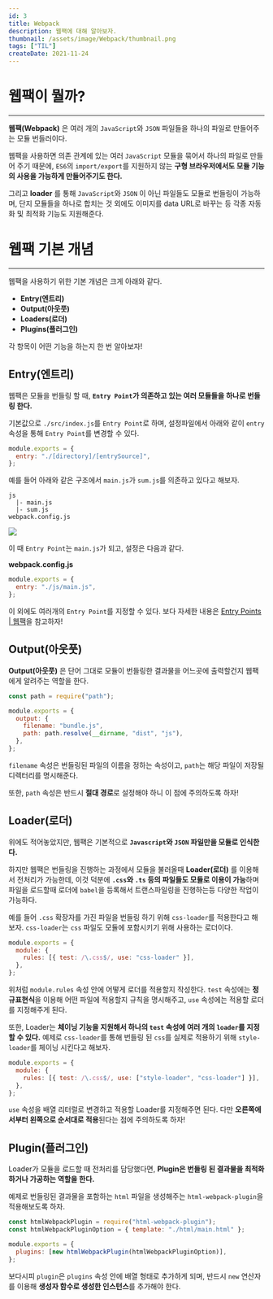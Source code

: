 ```yaml
---
id: 3
title: Webpack
description: 웹팩에 대해 알아보자.
thumbnail: /assets/image/Webpack/thumbnail.png
tags: ["TIL"]
createDate: 2021-11-24
---
```


# 웹팩이 뭘까?

---

**웹팩(Webpack)** 은 여러 개의 `JavaScript`와 `JSON` 파일들을 하나의 파일로 만들어주는 모듈 번들러이다.

웹팩을 사용하면 의존 관계에 있는 여러 `JavaScript` 모듈을 묶어서 하나의 파일로 만들어 주기 때문에, `ES6`의 `import/export`를 지원하지 않는 **구형 브라우저에서도 모듈 기능의 사용을 가능하게 만들어주기도 한다.**

그리고 **loader** 를 통해 `JavaScript`와 `JSON` 이 아닌 파일들도 모듈로 번들링이 가능하며, 단지 모듈들을 하나로 합치는 것 외에도 이미지를 data URL로 바꾸는 등 각종 자동화 및 최적화 기능도 지원해준다.

# 웹팩 기본 개념

---

웹팩을 사용하기 위한 기본 개념은 크게 아래와 같다.

- **Entry(엔트리)**
- **Output(아웃풋)**
- **Loaders(로더)**
- **Plugins(플러그인)**

각 항목이 어떤 기능을 하는지 한 번 알아보자!

## Entry(엔트리)

웹팩은 모듈을 번들링 할 때, **`Entry Point`가 의존하고 있는 여러 모듈들을 하나로 번들링 한다.**

기본값으로 `./src/index.js`를 `Entry Point`로 하며, 설정파일에서 아래와 같이 `entry` 속성을 통해 `Entry Point`를 변경할 수 있다.

```javascript
module.exports = {
  entry: "./[directory]/[entrySource]",
};
```

예를 들어 아래와 같은 구조에서 `main.js`가 `sum.js`를 의존하고 있다고 해보자.

```
js
  |- main.js
  |- sum.js
webpack.config.js
```

![](https://images.velog.io/images/jaeung5169/post/b671510e-e6a6-45fb-a5eb-412a4a401528/image.png)

이 때 `Entry Point`는 `main.js`가 되고, 설정은 다음과 같다.

**webpack.config.js**

```javascript
module.exports = {
  entry: "./js/main.js",
};
```

이 외에도 여러개의 `Entry Point`를 지정할 수 있다. 보다 자세한 내용은 [Entry Points | 웹팩](https://webpack.kr/concepts/entry-points/)을 참고하자!

## Output(아웃풋)

**Output(아웃풋)** 은 단어 그대로 모듈이 번들링한 결과물을 어느곳에 출력할건지 웹팩에게 알려주는 역할을 한다.

```javascript
const path = require("path");

module.exports = {
  output: {
    filename: "bundle.js",
    path: path.resolve(__dirname, "dist", "js"),
  },
};
```

`filename` 속성은 번들링된 파일의 이름을 정하는 속성이고, `path`는 해당 파일이 저장될 디렉터리를 명시해준다.

또한, `path` 속성은 반드시 **절대 경로**로 설정해야 하니 이 점에 주의하도록 하자!

## Loader(로더)

위에도 적어놓았지만, 웹팩은 기본적으로 **`Javascript`와 `JSON` 파일만을 모듈로 인식한다.**

하지만 웹팩은 번들링을 진행하는 과정에서 모듈을 불러올때 **Loader(로더)** 를 이용해서 전처리가 가능한데, 이것 덕분에 **`.css`와 `.ts` 등의 파일들도 모듈로 이용이 가능**하며 파일을 로드할때 로더에 `babel`을 등록해서 트랜스파일링을 진행하는등 다양한 작업이 가능하다.

예를 들어 `.css` 확장자를 가진 파일을 번들링 하기 위해 `css-loader`를 적용한다고 해보자. `css-loader`는 `css` 파일도 모듈에 포함시키기 위해 사용하는 로더이다.

```javascript
module.exports = {
  module: {
    rules: [{ test: /\.css$/, use: "css-loader" }],
  },
};
```

위처럼 `module.rules` 속성 안에 어떻게 로더를 적용할지 작성한다. `test` 속성에는 **정규표현식**을 이용해 어떤 파일에 적용할지 규칙을 명시해주고, `use` 속성에는 적용할 로더를 지정해주게 된다.

또한, Loader는 **체이닝 기능을 지원해서 하나의 `test` 속성에 여러 개의 `loader`를 지정할 수 있다.** 예제로 `css-loader`를 통해 번들링 된 `css`를 실제로 적용하기 위해 `style-loader`를 체이닝 시킨다고 해보자.

```javascript
module.exports = {
  module: {
    rules: [{ test: /\.css$/, use: ["style-loader", "css-loader"] }],
  },
};
```

`use` 속성을 배열 리터럴로 변경하고 적용할 Loader를 지정해주면 된다. 다만 **오른쪽에서부터 왼쪽으로 순서대로 적용**된다는 점에 주의하도록 하자!

## Plugin(플러그인)

Loader가 모듈을 로드할 때 전처리를 담당했다면, **Plugin은 번들링 된 결과물을 최적화 하거나 가공하는 역할을 한다.**

예제로 번들링된 결과물을 포함하는 `html` 파일을 생성해주는 `html-webpack-plugin`을 적용해보도록 하자.

```javascript
const htmlWebpackPlugin = require("html-webpack-plugin");
const htmlWebpackPluginOption = { template: "./html/main.html" };

module.exports = {
  plugins: [new htmlWebpackPlugin(htmlWebpackPluginOption)],
};
```

보다시피 `plugin`은 `plugins` 속성 안에 배열 형태로 추가하게 되며, 반드시 `new` 연산자를 이용해 **생성자 함수로 생성한 인스턴스**를 추가해야 한다.
